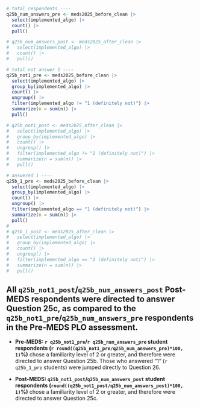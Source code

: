 ```r
# total respondents ----
q25b_num_answers_pre <- meds2025_before_clean |>
  select(implemented_algo) |>
  count() |>
  pull()

# q25b_num_answers_post <- meds2025_after_clean |>
#   select(implemented_algo) |>
#   count() |>
#   pull()

# total not answer 1 ----
q25b_not1_pre <- meds2025_before_clean |>
  select(implemented_algo) |>
  group_by(implemented_algo) |>
  count() |>
  ungroup() |>
  filter(implemented_algo != "1 (definitely not)") |> 
  summarize(n = sum(n)) |>
  pull()

# q25b_not1_post <- meds2025_after_clean |>
#   select(implemented_algo) |>
#   group_by(implemented_algo) |>
#   count() |>
#   ungroup() |>
#   filter(implemented_algo != "1 (definitely not)") |> 
#   summarize(n = sum(n)) |>
#   pull()

# answered 1 ----
q25b_1_pre <- meds2025_before_clean |>
  select(implemented_algo) |>
  group_by(implemented_algo) |>
  count() |>
  ungroup() |>
  filter(implemented_algo == "1 (definitely not)") |> 
  summarize(n = sum(n)) |>
  pull()
# 
# q25b_1_post <- meds2025_after_clean |>
#   select(implemented_algo) |>
#   group_by(implemented_algo) |>
#   count() |>
#   ungroup() |>
#   filter(implemented_algo == "1 (definitely not)") |> 
#   summarize(n = sum(n)) |>
#   pull()
```

::: {.callout-note}
## All `q25b_not1_post`/`q25b_num_answers_post` Post-MEDS respondents were directed to answer Question 25c, as compared to the `q25b_not1_pre`/`q25b_num_answers_pre` respondents in the Pre-MEDS PLO assessment.

- **Pre-MEDS: `r q25b_not1_pre`/`r q25b_num_answers_pre` student respondents (`r round((q25b_not1_pre/q25b_num_answers_pre)*100, 1)`%)** chose a familiarity level of 2 or greater, and therefore were directed to answer Question 25b. Those who answered "1" (`r q25b_1_pre` students) were jumped directly to Question 26.

- **Post-MEDS: `q25b_not1_post`/`q25b_num_answers_post` student respondents (`round((q25b_not1_post/q25b_num_answers_post)*100, 1)`%)** chose a familiarity level of 2 or greater, and therefore were directed to answer Question 25c.
:::